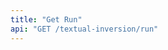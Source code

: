 ```yaml
---
title: "Get Run"
api: "GET /textual-inversion/run"
---
```


<ParamField header="Authorization" type="string" required hidden />
<ParamField header="x-api-key" type="string" required hidden />

### Description
A run is an instance of a textual inversion image generation.
Returns the run data and generated images for the run.

### Query Parameters

<ParamField query="run-id" type="string" required>
  The id of the run
</ParamField>

<RequestExample>
```bash cURL
curl -X 'GET' \
  'https://api.mirageml.com/textual-inversion/run?run-id=<RUN-ID>' \
  -H 'accept: application/json' \
  -H 'Authorization: <AUTHORIZATION>' \
  -H 'x-api-key: <API_KEY>'
```
</RequestExample>

<ResponseExample>
```json
{
    "id": "15993396-1860-455a-84af-09795b0d3d1e",
    "width": "512",
    "height": "512",
    "prompt": "photos of a <bridges>",
    "status": "succeeded",
    "created_at": "2022-09-08T05:41:40.876152+00:00",
    "num_images": "9",
    "project_id": "d9da9e45-ebe7-4d01-9f95-17e74a13b020",
    "guidance_scale": 7.5,
    "prompt_strength": 0.8,
    "num_inference_steps": "50",
    "output_images": [
        "https://mirage-platform-user-data.s3.us-east-1.amazonaws.com/ca3ca3b8-9146-48e3-9106-1d8e42f8f5b5/textual_inversion/projects/d9da9e45-ebe7-4d01-9f95-17e74a13b020/runs/15993396-1860-455a-84af-09795b0d3d1e/output/0.png?X-Amz-Algorithm=AWS4-HMAC-SHA256&X-Amz-Content-Sha256=UNSIGNED-PAYLOAD&X-Amz-Credential=AKIA4WDJHC7YNXRCDFPR%2F20221017%2Fus-east-1%2Fs3%2Faws4_request&X-Amz-Date=20221017T184017Z&X-Amz-Expires=3600&X-Amz-Signature=968839dfe84928a75a862df65714b1141f4bf1f145434782538ae45c5cd8609a&X-Amz-SignedHeaders=host&x-id=GetObject",
        "https://mirage-platform-user-data.s3.us-east-1.amazonaws.com/ca3ca3b8-9146-48e3-9106-1d8e42f8f5b5/textual_inversion/projects/d9da9e45-ebe7-4d01-9f95-17e74a13b020/runs/15993396-1860-455a-84af-09795b0d3d1e/output/1.png?X-Amz-Algorithm=AWS4-HMAC-SHA256&X-Amz-Content-Sha256=UNSIGNED-PAYLOAD&X-Amz-Credential=AKIA4WDJHC7YNXRCDFPR%2F20221017%2Fus-east-1%2Fs3%2Faws4_request&X-Amz-Date=20221017T184017Z&X-Amz-Expires=3600&X-Amz-Signature=839479738cdc05a202676c987e03e239a0ae2c9df3f604e21ead04e31794dc2a&X-Amz-SignedHeaders=host&x-id=GetObject",
        "https://mirage-platform-user-data.s3.us-east-1.amazonaws.com/ca3ca3b8-9146-48e3-9106-1d8e42f8f5b5/textual_inversion/projects/d9da9e45-ebe7-4d01-9f95-17e74a13b020/runs/15993396-1860-455a-84af-09795b0d3d1e/output/2.png?X-Amz-Algorithm=AWS4-HMAC-SHA256&X-Amz-Content-Sha256=UNSIGNED-PAYLOAD&X-Amz-Credential=AKIA4WDJHC7YNXRCDFPR%2F20221017%2Fus-east-1%2Fs3%2Faws4_request&X-Amz-Date=20221017T184017Z&X-Amz-Expires=3600&X-Amz-Signature=da3422550bc531deb5b0ad2f0b5e3687c10c4fac63ab5c377a81ed13c44714ea&X-Amz-SignedHeaders=host&x-id=GetObject",
        "https://mirage-platform-user-data.s3.us-east-1.amazonaws.com/ca3ca3b8-9146-48e3-9106-1d8e42f8f5b5/textual_inversion/projects/d9da9e45-ebe7-4d01-9f95-17e74a13b020/runs/15993396-1860-455a-84af-09795b0d3d1e/output/3.png?X-Amz-Algorithm=AWS4-HMAC-SHA256&X-Amz-Content-Sha256=UNSIGNED-PAYLOAD&X-Amz-Credential=AKIA4WDJHC7YNXRCDFPR%2F20221017%2Fus-east-1%2Fs3%2Faws4_request&X-Amz-Date=20221017T184017Z&X-Amz-Expires=3600&X-Amz-Signature=1f746ec6f2bb7b5f059b5b06246e515fc6e59d79d055d9a30f15b34e42a03b13&X-Amz-SignedHeaders=host&x-id=GetObject",
        "https://mirage-platform-user-data.s3.us-east-1.amazonaws.com/ca3ca3b8-9146-48e3-9106-1d8e42f8f5b5/textual_inversion/projects/d9da9e45-ebe7-4d01-9f95-17e74a13b020/runs/15993396-1860-455a-84af-09795b0d3d1e/output/4.png?X-Amz-Algorithm=AWS4-HMAC-SHA256&X-Amz-Content-Sha256=UNSIGNED-PAYLOAD&X-Amz-Credential=AKIA4WDJHC7YNXRCDFPR%2F20221017%2Fus-east-1%2Fs3%2Faws4_request&X-Amz-Date=20221017T184017Z&X-Amz-Expires=3600&X-Amz-Signature=24a98c4c1c0e9f2d151ad8f8317d66144adc18dd60c217342cb9105b800d1ea8&X-Amz-SignedHeaders=host&x-id=GetObject",
        "https://mirage-platform-user-data.s3.us-east-1.amazonaws.com/ca3ca3b8-9146-48e3-9106-1d8e42f8f5b5/textual_inversion/projects/d9da9e45-ebe7-4d01-9f95-17e74a13b020/runs/15993396-1860-455a-84af-09795b0d3d1e/output/5.png?X-Amz-Algorithm=AWS4-HMAC-SHA256&X-Amz-Content-Sha256=UNSIGNED-PAYLOAD&X-Amz-Credential=AKIA4WDJHC7YNXRCDFPR%2F20221017%2Fus-east-1%2Fs3%2Faws4_request&X-Amz-Date=20221017T184017Z&X-Amz-Expires=3600&X-Amz-Signature=427a357c72994e62506f33ad34926fecbdec60d8a3db46c832d93d6418f77d47&X-Amz-SignedHeaders=host&x-id=GetObject",
        "https://mirage-platform-user-data.s3.us-east-1.amazonaws.com/ca3ca3b8-9146-48e3-9106-1d8e42f8f5b5/textual_inversion/projects/d9da9e45-ebe7-4d01-9f95-17e74a13b020/runs/15993396-1860-455a-84af-09795b0d3d1e/output/6.png?X-Amz-Algorithm=AWS4-HMAC-SHA256&X-Amz-Content-Sha256=UNSIGNED-PAYLOAD&X-Amz-Credential=AKIA4WDJHC7YNXRCDFPR%2F20221017%2Fus-east-1%2Fs3%2Faws4_request&X-Amz-Date=20221017T184017Z&X-Amz-Expires=3600&X-Amz-Signature=4cab0933687ab09b24e5c51f88922bc8c3ce804ad2257973f5f40bcec88e85a3&X-Amz-SignedHeaders=host&x-id=GetObject",
        "https://mirage-platform-user-data.s3.us-east-1.amazonaws.com/ca3ca3b8-9146-48e3-9106-1d8e42f8f5b5/textual_inversion/projects/d9da9e45-ebe7-4d01-9f95-17e74a13b020/runs/15993396-1860-455a-84af-09795b0d3d1e/output/7.png?X-Amz-Algorithm=AWS4-HMAC-SHA256&X-Amz-Content-Sha256=UNSIGNED-PAYLOAD&X-Amz-Credential=AKIA4WDJHC7YNXRCDFPR%2F20221017%2Fus-east-1%2Fs3%2Faws4_request&X-Amz-Date=20221017T184017Z&X-Amz-Expires=3600&X-Amz-Signature=7c49ef2d317013ca331bfed14d426313be479589d0fe6e1f5cad16f44884799e&X-Amz-SignedHeaders=host&x-id=GetObject",
        "https://mirage-platform-user-data.s3.us-east-1.amazonaws.com/ca3ca3b8-9146-48e3-9106-1d8e42f8f5b5/textual_inversion/projects/d9da9e45-ebe7-4d01-9f95-17e74a13b020/runs/15993396-1860-455a-84af-09795b0d3d1e/output/8.png?X-Amz-Algorithm=AWS4-HMAC-SHA256&X-Amz-Content-Sha256=UNSIGNED-PAYLOAD&X-Amz-Credential=AKIA4WDJHC7YNXRCDFPR%2F20221017%2Fus-east-1%2Fs3%2Faws4_request&X-Amz-Date=20221017T184017Z&X-Amz-Expires=3600&X-Amz-Signature=8ebae9eeb02d53b6765d244a0cdc15d1dad681310445665f535fd3a8952d7d07&X-Amz-SignedHeaders=host&x-id=GetObject",
        "https://mirage-platform-user-data.s3.us-east-1.amazonaws.com/ca3ca3b8-9146-48e3-9106-1d8e42f8f5b5/textual_inversion/projects/d9da9e45-ebe7-4d01-9f95-17e74a13b020/runs/15993396-1860-455a-84af-09795b0d3d1e/output/9.png?X-Amz-Algorithm=AWS4-HMAC-SHA256&X-Amz-Content-Sha256=UNSIGNED-PAYLOAD&X-Amz-Credential=AKIA4WDJHC7YNXRCDFPR%2F20221017%2Fus-east-1%2Fs3%2Faws4_request&X-Amz-Date=20221017T184017Z&X-Amz-Expires=3600&X-Amz-Signature=a7e1e3ba6f2c640b68a5d63a2be45bb037a431d2af6472ddf90a89ba64338e53&X-Amz-SignedHeaders=host&x-id=GetObject"
    ]
}
```
</ResponseExample>
